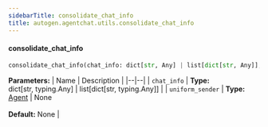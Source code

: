 ```yaml
---
sidebarTitle: consolidate_chat_info
title: autogen.agentchat.utils.consolidate_chat_info
---
```


<code class="doc-symbol doc-symbol-heading doc-symbol-function"></code>
#### consolidate_chat_info

```python
consolidate_chat_info(chat_info: dict[str, Any] | list[dict[str, Any]], uniform_sender: Agent | None = None) -> None
```

    

<b>Parameters:</b>
| Name | Description |
|--|--|
| `chat_info` | **Type:** dict[str, typing.Any] \| list[dict[str, typing.Any]] |
| `uniform_sender` | **Type:** [Agent](/docs/api-reference/autogen/Agent) \| None<br/><br/>**Default:** None |

<br />